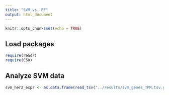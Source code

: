```yaml
---
title: "SVM vs. RF"
output: html_document
---
```


```r
knitr::opts_chunk$set(echo = TRUE)
```

## Load packages

```r
require(readr)
require(C50)
```

## Analyze SVM data

```r
svm_her2_expr <- as.data.frame(read_tsv("../results/svm_genes_TPM.tsv.gz"))
```